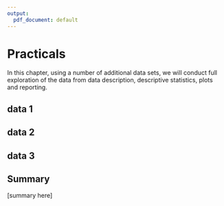 ```yaml
---
output:
  pdf_document: default
---
```


# Practicals
In this chapter, using a number of additional data sets, we will conduct full exploration of the data from data description, descriptive statistics, plots and reporting.

## data 1


## data 2


## data 3


## Summary
[summary here]
